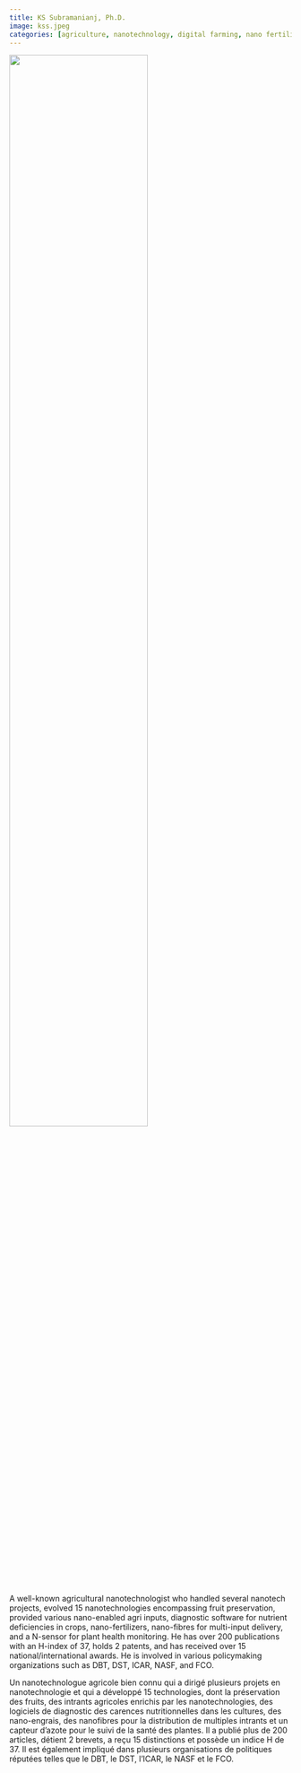 ```yaml
---
title: KS Subramanianj, Ph.D.
image: kss.jpeg
categories: [agriculture, nanotechnology, digital farming, nano fertilizer, mycorrhiza]
---
```


![](kss.jpeg){.nolightbox fig-align="center" style="margin-top: 0px; width: 70%; height: 70%;"}


::: { .content-visible when-profile="english"}




A well-known agricultural nanotechnologist who handled several nanotech projects, evolved 15 nanotechnologies encompassing fruit preservation, provided various nano-enabled agri inputs, diagnostic software for nutrient deficiencies in crops, nano-fertilizers, nano-fibres for multi-input delivery, and a N-sensor for plant health monitoring. He has over 200 publications with an H-index of 37, holds 2 patents, and has received over 15 national/international awards. He is involved in various policymaking organizations such as DBT, DST, ICAR, NASF, and FCO.


:::


::: { .content-visible when-profile="french"}




Un nanotechnologue agricole bien connu qui a dirigé plusieurs projets en nanotechnologie et qui a développé 15 technologies, dont la préservation des fruits, des intrants agricoles enrichis par les nanotechnologies, des logiciels de diagnostic des carences nutritionnelles dans les cultures, des nano-engrais, des nanofibres pour la distribution de multiples intrants et un capteur d'azote pour le suivi de la santé des plantes. Il a publié plus de 200 articles, détient 2 brevets, a reçu 15 distinctions et possède un indice H de 37. Il est également impliqué dans plusieurs organisations de politiques réputées telles que le DBT, le DST, l'ICAR, le NASF et le FCO.

:::